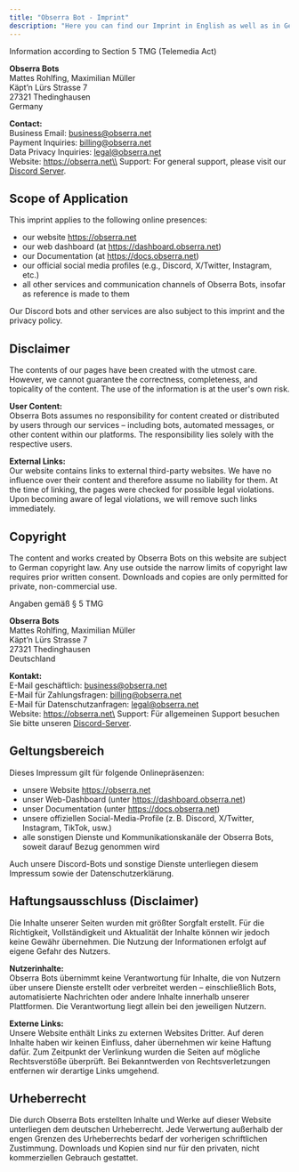 ```yaml
---
title: "Obserra Bot - Imprint"
description: "Here you can find our Imprint in English as well as in German"
---
```


<Accordion title="English Version">
  Information according to Section 5 TMG (Telemedia Act)

  **Obserra Bots**\
  Mattes Rohlfing, Maximilian Müller\
  Käpt’n Lürs Strasse 7\
  27321 Thedinghausen\
  Germany

  **Contact:**\
  Business Email: [business@obserra.net](mailto:business@obserra.net)\
  Payment Inquiries: [billing@obserra.net](mailto:billing@obserra.net)\
  Data Privacy Inquiries: [legal@obserra.net](mailto:legal@obserra.net)\
  Website: https://obserra.net\\
  Support: For general support, please visit our [Discord Server](https://discord.gg/rgm9WpCuVS).

  ## Scope of Application

  This imprint applies to the following online presences:

  - our website https://obserra.net
  - our web dashboard (at https://dashboard.obserra.net)
  - our Documentation (at https://docs.obserra.net)
  - our official social media profiles (e.g., Discord, X/Twitter, Instagram, etc.)
  - all other services and communication channels of Obserra Bots, insofar as reference is made to them

  Our Discord bots and other services are also subject to this imprint and the privacy policy.

  ## Disclaimer

  The contents of our pages have been created with the utmost care. However, we cannot guarantee the correctness, completeness, and topicality of the content. The use of the information is at the user's own risk.

  **User Content:**\
  Obserra Bots assumes no responsibility for content created or distributed by users through our services – including bots, automated messages, or other content within our platforms. The responsibility lies solely with the respective users.

  **External Links:**\
  Our website contains links to external third-party websites. We have no influence over their content and therefore assume no liability for them. At the time of linking, the pages were checked for possible legal violations. Upon becoming aware of legal violations, we will remove such links immediately.

  ## Copyright

  The content and works created by Obserra Bots on this website are subject to German copyright law. Any use outside the narrow limits of copyright law requires prior written consent. Downloads and copies are only permitted for private, non-commercial use.
</Accordion>

<Accordion title="German Version (Deutsch)">
  Angaben gemäß § 5 TMG

  **Obserra Bots**\
  Mattes Rohlfing, Maximilian Müller\
  Käpt’n Lürs Strasse 7\
  27321 Thedinghausen\
  Deutschland

  **Kontakt:**\
  E-Mail geschäftlich: [business@obserra.net](mailto:business@obserra.net)\
  E-Mail für Zahlungsfragen: [billing@obserra.net](mailto:billing@obserra.net)\
  E-Mail für Datenschutzanfragen: [legal@obserra.net](mailto:legal@obserra.net)\
  Website: https://obserra.net\
  Support: Für allgemeinen Support besuchen Sie bitte unseren [Discord-Server](https://discord.gg/rgm9WpCuVS).

  ## Geltungsbereich

  Dieses Impressum gilt für folgende Onlinepräsenzen:

  - unsere Website https://obserra.net
  - unser Web-Dashboard (unter https://dashboard.obserra.net)
  - unser Documentation (unter https://docs.obserra.net)
  - unsere offiziellen Social-Media-Profile (z. B. Discord, X/Twitter, Instagram, TikTok, usw.)
  - alle sonstigen Dienste und Kommunikationskanäle der Obserra Bots, soweit darauf Bezug genommen wird

  Auch unsere Discord-Bots und sonstige Dienste unterliegen diesem Impressum sowie der Datenschutzerklärung.

  ## Haftungsausschluss (Disclaimer)

  Die Inhalte unserer Seiten wurden mit größter Sorgfalt erstellt. Für die Richtigkeit, Vollständigkeit und Aktualität der Inhalte können wir jedoch keine Gewähr übernehmen. Die Nutzung der Informationen erfolgt auf eigene Gefahr des Nutzers.

  **Nutzerinhalte:**\
  Obserra Bots übernimmt keine Verantwortung für Inhalte, die von Nutzern über unsere Dienste erstellt oder verbreitet werden – einschließlich Bots, automatisierte Nachrichten oder andere Inhalte innerhalb unserer Plattformen. Die Verantwortung liegt allein bei den jeweiligen Nutzern.

  **Externe Links:**\
  Unsere Website enthält Links zu externen Websites Dritter. Auf deren Inhalte haben wir keinen Einfluss, daher übernehmen wir keine Haftung dafür. Zum Zeitpunkt der Verlinkung wurden die Seiten auf mögliche Rechtsverstöße überprüft. Bei Bekanntwerden von Rechtsverletzungen entfernen wir derartige Links umgehend.

  ## Urheberrecht

  Die durch Obserra Bots erstellten Inhalte und Werke auf dieser Website unterliegen dem deutschen Urheberrecht. Jede Verwertung außerhalb der engen Grenzen des Urheberrechts bedarf der vorherigen schriftlichen Zustimmung. Downloads und Kopien sind nur für den privaten, nicht kommerziellen Gebrauch gestattet.
</Accordion>
